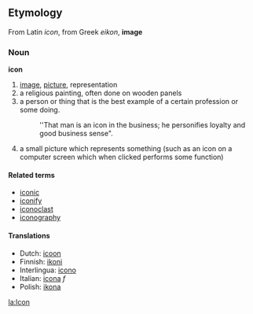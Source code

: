 ==Etymology==
From Latin ''icon'', from Greek ''eikon'', '''image'''

=== Noun ===
'''icon'''

# [[image]], [[picture]], representation
# a religious painting, often done on wooden panels 
# a person or thing that is the best example of a certain profession or some doing.
#:''That man is an icon in the business; he personifies loyalty and good business sense".
# a small picture which represents something (such as an icon on a computer screen which when clicked performs some function)

==== Related terms ====
*[[iconic]]
*[[iconify]]
*[[iconoclast]]
*[[iconography]]

==== Translations ====
*Dutch: [[icoon]]
*Finnish: [[ikoni]]
*Interlingua: [[icono]]
*Italian: [[icona]] ''f''
*Polish: [[ikona]]


[[la:Icon]]